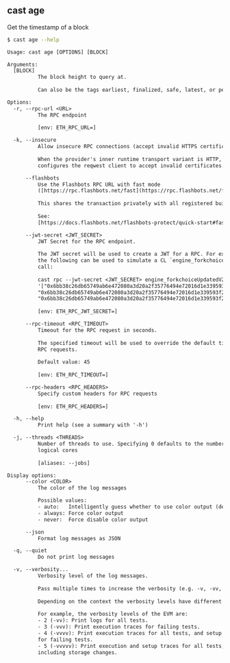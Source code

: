 ## cast age

Get the timestamp of a block

```bash
$ cast age --help
```

```txt
Usage: cast age [OPTIONS] [BLOCK]

Arguments:
  [BLOCK]
          The block height to query at.
          
          Can also be the tags earliest, finalized, safe, latest, or pending.

Options:
  -r, --rpc-url <URL>
          The RPC endpoint
          
          [env: ETH_RPC_URL=]

  -k, --insecure
          Allow insecure RPC connections (accept invalid HTTPS certificates).
          
          When the provider's inner runtime transport variant is HTTP, this
          configures the reqwest client to accept invalid certificates.

      --flashbots
          Use the Flashbots RPC URL with fast mode
          ([https://rpc.flashbots.net/fast](https://rpc.flashbots.net/fast)).
          
          This shares the transaction privately with all registered builders.
          
          See:
          [https://docs.flashbots.net/flashbots-protect/quick-start#faster-transactions](https://docs.flashbots.net/flashbots-protect/quick-start#faster-transactions)

      --jwt-secret <JWT_SECRET>
          JWT Secret for the RPC endpoint.
          
          The JWT secret will be used to create a JWT for a RPC. For example,
          the following can be used to simulate a CL `engine_forkchoiceUpdated`
          call:
          
          cast rpc --jwt-secret <JWT_SECRET> engine_forkchoiceUpdatedV2
          '["0x6bb38c26db65749ab6e472080a3d20a2f35776494e72016d1e339593f21c59bc",
          "0x6bb38c26db65749ab6e472080a3d20a2f35776494e72016d1e339593f21c59bc",
          "0x6bb38c26db65749ab6e472080a3d20a2f35776494e72016d1e339593f21c59bc"]'
          
          [env: ETH_RPC_JWT_SECRET=]

      --rpc-timeout <RPC_TIMEOUT>
          Timeout for the RPC request in seconds.
          
          The specified timeout will be used to override the default timeout for
          RPC requests.
          
          Default value: 45
          
          [env: ETH_RPC_TIMEOUT=]

      --rpc-headers <RPC_HEADERS>
          Specify custom headers for RPC requests
          
          [env: ETH_RPC_HEADERS=]

  -h, --help
          Print help (see a summary with '-h')

  -j, --threads <THREADS>
          Number of threads to use. Specifying 0 defaults to the number of
          logical cores
          
          [aliases: --jobs]

Display options:
      --color <COLOR>
          The color of the log messages

          Possible values:
          - auto:   Intelligently guess whether to use color output (default)
          - always: Force color output
          - never:  Force disable color output

      --json
          Format log messages as JSON

  -q, --quiet
          Do not print log messages

  -v, --verbosity...
          Verbosity level of the log messages.
          
          Pass multiple times to increase the verbosity (e.g. -v, -vv, -vvv).
          
          Depending on the context the verbosity levels have different meanings.
          
          For example, the verbosity levels of the EVM are:
          - 2 (-vv): Print logs for all tests.
          - 3 (-vvv): Print execution traces for failing tests.
          - 4 (-vvvv): Print execution traces for all tests, and setup traces
          for failing tests.
          - 5 (-vvvvv): Print execution and setup traces for all tests,
          including storage changes.
```